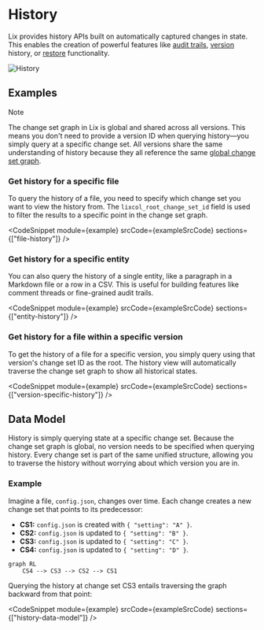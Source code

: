 
# History

Lix provides history APIs built on automatically captured changes in state. This enables the creation of powerful features like [audit trails](./attribution.md), [version](./versions.md) history, or [restore](./restore.md) functionality.

![History](/history.svg)

## Examples

> [!NOTE]
> The change set graph in Lix is global and shared across all versions. This means you don't need to provide a version ID when querying history—you simply query at a specific change set. All versions share the same understanding of history because they all reference the same [global change set graph](../architecture.md#core-data-model).

### Get history for a specific file

To query the history of a file, you need to specify which change set you want to view the history from. The `lixcol_root_change_set_id` field is used to filter the results to a specific point in the change set graph.

<CodeSnippet
  module={example}
  srcCode={exampleSrcCode}
  sections={["file-history"]}
/>

### Get history for a specific entity

You can also query the history of a single entity, like a paragraph in a Markdown file or a row in a CSV. This is useful for building features like comment threads or fine-grained audit trails.

<CodeSnippet
  module={example}
  srcCode={exampleSrcCode}
  sections={["entity-history"]}
/>

### Get history for a file within a specific version

To get the history of a file for a specific version, you simply query using that version's change set ID as the root. The history view will automatically traverse the change set graph to show all historical states.

<CodeSnippet
  module={example}
  srcCode={exampleSrcCode}
  sections={["version-specific-history"]}
/>

## Data Model

History is simply querying state at a specific change set. Because the change set graph is global, no version needs to be specified when querying history. Every change set is part of the same unified structure, allowing you to traverse the history without worrying about which version you are in.

### Example 

Imagine a file, `config.json`, changes over time. Each change creates a new change set that points to its predecessor:

- **CS1:** `config.json` is created with `{ "setting": "A" }`.
- **CS2:** `config.json` is updated to `{ "setting": "B" }`.
- **CS3:** `config.json` is updated to `{ "setting": "C" }`.
- **CS4:** `config.json` is updated to `{ "setting": "D" }`.

```mermaid
graph RL
    CS4 --> CS3 --> CS2 --> CS1
```

Querying the history at change set CS3 entails traversing the graph backward from that point:

<CodeSnippet
  module={example}
  srcCode={exampleSrcCode}
  sections={["history-data-model"]}
/>

